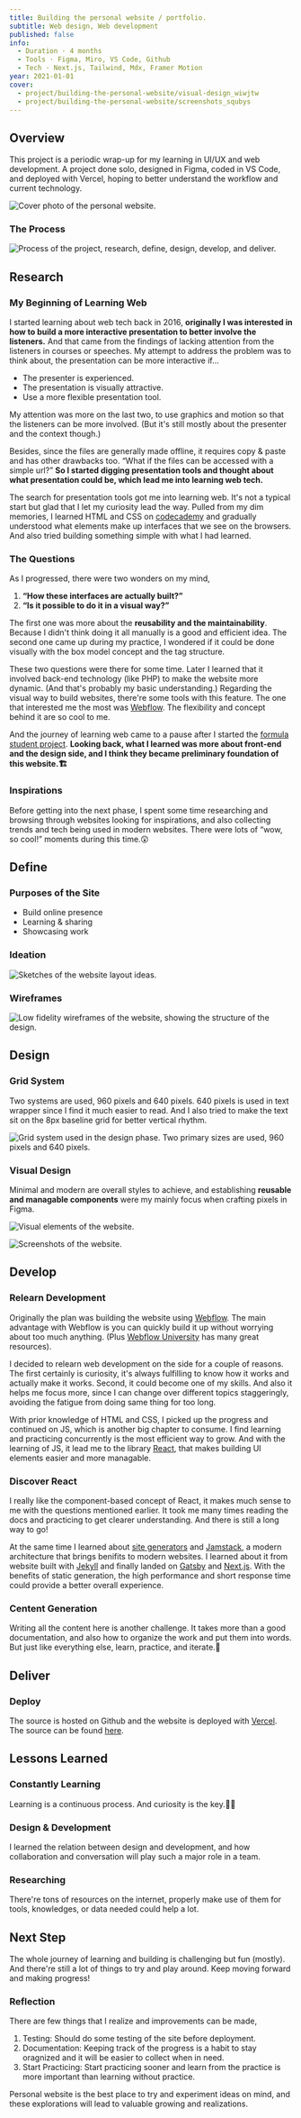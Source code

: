 ```yaml
---
title: Building the personal website / portfolio.
subtitle: Web design, Web development
published: false
info:
  - Duration ⋅ 4 months
  - Tools ⋅ Figma, Miro, VS Code, Github
  - Tech ⋅ Next.js, Tailwind, Mdx, Framer Motion
year: 2021-01-01
cover:
  - project/building-the-personal-website/visual-design_wiwjtw
  - project/building-the-personal-website/screenshots_squbys
---
```


## Overview

This project is a periodic wrap-up for my learning in UI/UX and web development. A project done solo, designed in Figma, coded in VS Code, and deployed with Vercel, hoping to better understand the workflow and current technology.

<Image
  src="project/building-the-personal-website/cover_vmerhw"
  alt="Cover photo of the personal website."
  width={1200}
  height={680}
/>

### The Process

<Image
  src="project/building-the-personal-website/the-process_mxtesw"
  alt="Process of the project, research, define, design, develop, and deliver."
  width={988}
  height={268}
/>

## Research

### My Beginning of Learning Web

I started learning about web tech back in 2016, **originally I was interested in how to build a more interactive presentation to better involve the listeners.** And that came from the findings of lacking attention from the listeners in courses or speeches. My attempt to address the problem was to think about, the presentation can be more interactive if...

- The presenter is experienced.
- The presentation is visually attractive.
- Use a more flexible presentation tool.

My attention was more on the last two, to use graphics and motion so that the listeners can be more involved. (But it's still mostly about the presenter and the context though.)

Besides, since the files are generally made offline, it requires copy & paste and has other drawbacks too. “What if the files can be accessed with a simple url?” **So I started digging presentation tools and thought about what presentation could be, which lead me into learning web tech.**

The search for presentation tools got me into learning web. It's not a typical start but glad that I let my curiosity lead the way. Pulled from my dim memories, I learned HTML and CSS on [codecademy](https://www.codecademy.com/) and gradually understood what elements make up interfaces that we see on the browsers. And also tried building something simple with what I had learned.

### The Questions

As I progressed, there were two wonders on my mind,

1. **“How these interfaces are actually built?”**
2. **“Is it possible to do it in a visual way?”**

The first one was more about the **reusability and the maintainability**. Because I didn't think doing it all manually is a good and efficient idea. The second one came up during my practice, I wondered if it could be done visually with the box model concept and the tag structure.

These two questions were there for some time. Later I learned that it involved back-end technology (like PHP) to make the website more dynamic. (And that's probably my basic understanding.) Regarding the visual way to build websites, there're some tools with this feature. The one that interested me the most was [Webflow](https://webflow.com/). The flexibility and concept behind it are so cool to me.

And the journey of learning web came to a pause after I started the [formula student project](/#project). **Looking back, what I learned was more about front-end and the design side, and I think they became preliminary foundation of this website.🏗**

### Inspirations

Before getting into the next phase, I spent some time researching and browsing through websites looking for inspirations, and also collecting trends and tech being used in modern websites. There were lots of “wow, so cool!” moments during this time.😲

## Define

### Purposes of the Site

- Build online presence
- Learning & sharing
- Showcasing work

### Ideation

<Image
  src="project/building-the-personal-website/ideation_kxow7m"
  alt="Sketches of the website layout ideas."
  width={640}
  height={400}
/>

### Wireframes

<Image
  src="project/building-the-personal-website/wireframes_hoixwy"
  alt="Low fidelity wireframes of the website, showing the structure of the design."
  width={640}
  height={1097}
/>

## Design

### Grid System

Two systems are used, 960 pixels and 640 pixels. 640 pixels is used in text wrapper since I find it much easier to read. And I also tried to make the text sit on the 8px baseline grid for better vertical rhythm.

<Image
  src="project/building-the-personal-website/grid-system_vcdx9s"
  alt="Grid system used in the design phase. Two primary sizes are used, 960 pixels and 640 pixels."
  width={1200}
  height={2570}
/>

### Visual Design

Minimal and modern are overall styles to achieve, and establishing **reusable and managable components** were my mainly focus when crafting pixels in Figma.

<Image
  src="project/building-the-personal-website/visual-design_wiwjtw"
  alt="Visual elements of the website."
  width={960}
  height={909}
/>

<Image
  src="project/building-the-personal-website/screenshots_squbys"
  alt="Screenshots of the website."
  width={960}
  height={960}
/>

## Develop

### Relearn Development

Originally the plan was building the website using [Webflow](https://webflow.com/). The main advantage with Webflow is you can quickly build it up without worrying about too much anything. (Plus [Webflow University](https://university.webflow.com/) has many great resources).

I decided to relearn web development on the side for a couple of reasons. The first certainly is curiosity, it's always fulfilling to know how it works and actually make it works. Second, it could become one of my skills. And also it helps me focus more, since I can change over different topics staggeringly, avoiding the fatigue from doing same thing for too long.

With prior knowledge of HTML and CSS, I picked up the progress and continued on JS, which is another big chapter to consume. I find learning and practicing concurrently is the most efficient way to grow. And with the learning of JS, it lead me to the library [React](https://reactjs.org/), that makes building UI elements easier and more managable.

### Discover React

I really like the component-based concept of React, it makes much sense to me with the questions mentioned earlier. It took me many times reading the docs and practicing to get clearer understanding. And there is still a long way to go!

At the same time I learned about [site generators](https://jamstack.org/generators/) and [Jamstack](https://jamstack.org), a modern architecture that brings benifits to modern websites. I learned about it from website built with [Jekyll](https://jekyllrb.com/) and finally landed on [Gatsby](https://www.gatsbyjs.com/) and [Next.js](https://nextjs.org/). With the benefits of static generation, the high performance and short response time could provide a better overall experience.

### Centent Generation

Writing all the content here is another challenge. It takes more than a good documentation, and also how to organize the work and put them into words. But just like everything else, learn, practice, and iterate.🔁

## Deliver

### Deploy

The source is hosted on Github and the website is deployed with [Vercel](https://vercel.com). The source can be found [here](https://github.com/yuchengkuo/nextfolio).

## Lessons Learned

### Constantly Learning

Learning is a continuous process. And curiosity is the key.🏃‍♂️

### Design & Development

I learned the relation between design and development, and how collaboration and conversation will play such a major role in a team.

### Researching

There're tons of resources on the internet, properly make use of them for tools, knowledges, or data needed could help a lot.

## Next Step

The whole journey of learning and building is challenging but fun (mostly). And there're still a lot of things to try and play around. Keep moving forward and making progress!

### Reflection

There are few things that I realize and improvements can be made,

1. Testing: Should do some testing of the site before deployment.
2. Documentation: Keeping track of the progress is a habit to stay oragnized and it will be easier to collect when in need.
3. Start Practicing: Start practicing sooner and learn from the practice is more important than learning without practice.

Personal website is the best place to try and experiment ideas on mind, and these explorations will lead to valuable growing and realizations.
